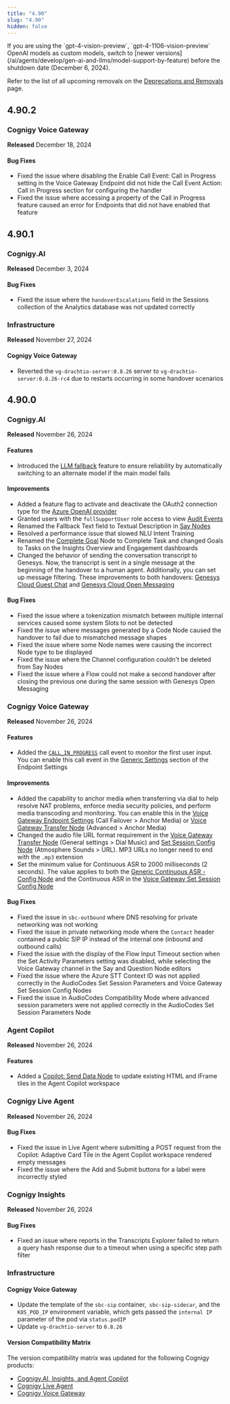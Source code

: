 ```yaml
---
title: "4.90"
slug: "4.90"
hidden: false
---
```


<Warning>
  If you are using the `gpt-4-vision-preview`, `gpt-4-1106-vision-preview` OpenAI models as custom models, switch to [newer versions](/ai/agents/develop/gen-ai-and-llms/model-support-by-feature) before the shutdown date (December 6, 2024).

  Refer to the list of all upcoming removals on the [Deprecations and Removals](/release-notes/deprecations-and-removals) page.
</Warning>

## 4.90.2

### Cognigy Voice Gateway

**Released** December 18, 2024

#### Bug Fixes

- Fixed the issue where disabling the Enable Call Event: Call in Progress setting in the Voice Gateway Endpoint did not hide the Call Event Action: Call in Progress section for configuring the handler
- Fixed the issue where accessing a property of the Call in Progress feature caused an error for Endpoints that did not have enabled that feature

## 4.90.1

### Cognigy.AI

**Released** December 3, 2024

#### Bug Fixes

- Fixed the issue where the `handoverEscalations` field in the Sessions collection of the Analytics database was not updated correctly

### Infrastructure

**Released** November 27, 2024

#### Cognigy Voice Gateway

- Reverted the `vg-drachtio-server:0.8.26` server to `vg-drachtio-server:0.8.26-rc4` due to restarts occurring in some handover scenarios

## 4.90.0

### Cognigy.AI

**Released** November 26, 2024

#### Features

- Introduced the [LLM fallback](/ai/agents/develop/gen-ai-and-llms/fallback) feature to ensure reliability by automatically switching to an alternate model if the main model fails

#### Improvements

- Added a feature flag to activate and deactivate the OAuth2 connection type for the [Azure OpenAI provider](/ai/agents/develop/gen-ai-and-llms/providers/microsoft-azure-openai)
- Granted users with the `fullSupportUser` role access to view [Audit Events](/ai/administer/access/admin-center/audit-events)
- Renamed the Fallback Text field to Textual Description in [Say Nodes](/ai/agents/develop/node-reference/basic/say)
- Resolved a performance issue that slowed NLU Intent Training
- Renamed the [Complete Goal](/ai/agents/develop/node-reference/analytics/complete-task) Node to Complete Task and changed Goals to Tasks on the Insights Overview and Engagement dashboards
- Changed the behavior of sending the conversation transcript to Genesys. Now, the transcript is sent in a single message at the beginning of the handover to a human agent. Additionally, you can set up message filtering. These improvements to both handovers: [Genesys Cloud Guest Chat](/ai/escalate/handover-reference/genesys-cloud-guest-chat#) and [Genesys Cloud Open Messaging](/ai/escalate/handover-reference/genesys-cloud-open-messaging)

#### Bug Fixes

- Fixed the issue where a tokenization mismatch between multiple internal services caused some system Slots to not be detected
- Fixed the issue where messages generated by a Code Node caused the handover to fail due to mismatched message shapes
- Fixed the issue where some Node names were causing the incorrect Node type to be displayed
- Fixed the issue where the Channel configuration couldn't be deleted from Say Nodes
- Fixed the issue where a Flow could not make a second handover after closing the previous one during the same session with Genesys Open Messaging

### Cognigy Voice Gateway

**Released** November 26, 2024

#### Features

- Added the [`CALL_IN_PROGRESS`](/voice-gateway/references/events/CALL_IN_PROGRESS) call event to monitor the first user input. You can enable this call event in the [Generic Settings](/ai/agents/deploy/endpoint-reference/voice-gateway#generic-settings) section of the Endpoint Settings

#### Improvements

- Added the capability to anchor media when transferring via dial to help resolve NAT problems, enforce media security policies, and perform media transcoding and monitoring. You can enable this in the [Voice Gateway Endpoint Settings](/ai/agents/deploy/endpoint-reference/voice-gateway#call-failover) (Call Failover > Anchor Media) or [Voice Gateway Transfer Node](/ai/agents/develop/node-reference/voice/voice-gateway/transfer) (Advanced > Anchor Media)
- Changed the audio file URL format requirement in the [Voice Gateway Transfer Node](/ai/agents/develop/node-reference/voice/voice-gateway/transfer) (General settings > Dial Music) and [Set Session Config Node](/ai/agents/develop/node-reference/voice/voice-gateway/parameter-details) (Atmosphere Sounds > URL). MP3 URLs no longer need to end with the `.mp3` extension
- Set the minimum value for Continuous ASR to 2000 milliseconds (2 seconds). The value applies to both the [Generic Continuous ASR - Config Node](/ai/agents/develop/node-reference/voice/generic/continuous-asr-config) and the Continuous ASR in the [Voice Gateway Set Session Config Node](/ai/agents/develop/node-reference/voice/voice-gateway/parameter-details)

#### Bug Fixes

- Fixed the issue in `sbc-outbound` where DNS resolving for private networking was not working
- Fixed the issue in private networking mode where the `Contact` header contained a public SIP IP instead of the internal one (inbound and outbound calls)
- Fixed the issue with the display of the Flow Input Timeout section when the Set Activity Parameters setting was disabled, while selecting the Voice Gateway channel in the Say and Question Node editors
- Fixed the issue where the Azure STT Context ID was not applied correctly in the AudioCodes Set Session Parameters and Voice Gateway Set Session Config Nodes
- Fixed the issue in AudioCodes Compatibility Mode where advanced session parameters were not applied correctly in the AudioCodes Set Session Parameters Node

### Agent Copilot

**Released** November 26, 2024

#### Features

- Added a [Copilot: Send Data Node](/ai/agents/develop/node-reference/agent-copilot/send-data) to update existing HTML and IFrame tiles in the Agent Copilot workspace

### Cognigy Live Agent

**Released** November 26, 2024

#### Bug Fixes

- Fixed the issue in Live Agent where submitting a POST request from the Copilot: Adaptive Card Tile in the Agent Copilot workspace rendered empty messages
- Fixed the issue where the Add and Submit buttons for a label were incorrectly styled

### Cognigy Insights

**Released** November 26, 2024

#### Bug Fixes

- Fixed an issue where reports in the Transcripts Explorer failed to return a query hash response due to a timeout when using a specific step path filter

### Infrastructure

#### Cognigy Voice Gateway

- Update the template of the `sbc-sip` container,` sbc-sip-sidecar`, and the `K8S_POD_IP` environment variable, which gets passed the `internal IP` parameter of the pod via `status.podIP`
- Update `vg-drachtio-server` to `0.8.26`

#### Version Compatibility Matrix

The version compatibility matrix was updated for the following Cognigy products:

- [Cognigy.AI, Insights, and Agent Copilot](/ai/administer/installation/version-compatibility-matrix)
- [Cognigy Live Agent](/live-agent/installation/deployment/version-compatibility-matrix)
- [Cognigy Voice Gateway](/voice-gateway/installation/version-compatibility-matrix)